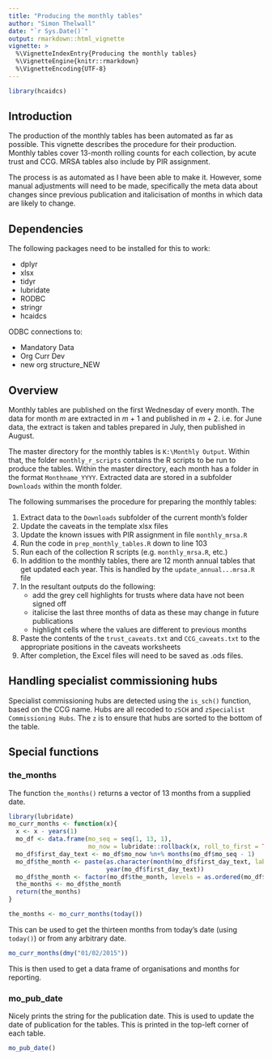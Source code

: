 ```yaml
---
title: "Producing the monthly tables"
author: "Simon Thelwall"
date: "`r Sys.Date()`"
output: rmarkdown::html_vignette
vignette: >
  %\VignetteIndexEntry{Producing the monthly tables}
  %\VignetteEngine{knitr::rmarkdown}
  %\VignetteEncoding{UTF-8}
---
```


```r
library(hcaidcs)
```

## Introduction
The production of the monthly tables has been automated as far as possible. 
This vignette describes the procedure for their production. 
Monthly tables cover 13-month rolling counts for each collection, by acute trust and CCG. 
MRSA tables also include by PIR assignment. 

The process is as automated as I have been able to make it. 
However, some manual adjustments will need to be made, specifically the meta data about changes since previous publication and italicisation of months in which data are likely to change. 

## Dependencies
The following packages need to be installed for this to work:

 * dplyr
 * xlsx
 * tidyr
 * lubridate
 * RODBC
 * stringr
 * hcaidcs

ODBC connections to: 

 * Mandatory Data
 * Org Curr Dev
 * new org structure_NEW

## Overview
Monthly tables are published on the first Wednesday of every month. 
The data for month *m* are extracted in *m* + 1 and published in *m* + 2.
i.e. for June data, the extract is taken and tables prepared in July, then published in August. 

The master directory for the monthly tables is `K:\Monthly Output`.
Within that, the folder `monthly_r_scripts` contains the R scripts to be run to produce the tables. 
Within the master directory, each month has a folder in the format `Monthname_YYYY`.
Extracted data are stored in a subfolder `Downloads` within the month folder.

The following summarises the procedure for preparing the monthly tables: 

1. Extract data to the `Downloads` subfolder of the current month's folder
1. Update the caveats in the template xlsx files
1. Update the known issues with PIR assignment in file `monthly_mrsa.R`
1. Run the code in `prep_monthly_tables.R` down to line 103
1. Run each of the collection R scripts (e.g. `monthly_mrsa.R`, etc.)
1. In addition to the monthly tables, there are 12 month annual tables that get updated each year. This is handled by the `update_annual...mrsa.R` file
1. In the resultant outputs do the following: 
    * add the grey cell highlights for trusts where data have not been signed off
    * italicise the last three months of data as these may change in future publications
    * highlight cells where the values are different to previous months
1. Paste the contents of the `trust_caveats.txt` and `CCG_caveats.txt` to the appropriate positions in the caveats worksheets
1. After completion, the Excel files will need to be saved as .ods files. 

## Handling specialist commissioning hubs
Specialist commissioning hubs are detected using the `is_sch()` function, based on the CCG name. 
Hubs are all recoded to `zSCH` and `zSpecialist Commissioning Hubs`.
The `z` is to ensure that hubs are sorted to the bottom of the table. 

## Special functions
### the_months
The function `the_months()` returns a vector of 13 months from a supplied date. 
```r
library(lubridate)
mo_curr_months <- function(x){
  x <- x - years(1)
  mo_df <- data.frame(mo_seq = seq(1, 13, 1), 
                      mo_now = lubridate::rollback(x, roll_to_first = TRUE))
  mo_df$first_day_text <- mo_df$mo_now %m+% months(mo_df$mo_seq - 1)
  mo_df$the_month <- paste(as.character(month(mo_df$first_day_text, label = TRUE, abbr = FALSE)), 
                           year(mo_df$first_day_text))
  mo_df$the_month <- factor(mo_df$the_month, levels = as.ordered(mo_df$the_month))
  the_months <- mo_df$the_month
  return(the_months)
}

the_months <- mo_curr_months(today())
```

This can be used to get the thirteen months from today's date (using `today()`) or from any arbitrary date. 
```r
mo_curr_months(dmy("01/02/2015"))
```
This is then used to get a data frame of organisations and months for reporting. 

### mo_pub_date
Nicely prints the string for the publication date. 
This is used to update the date of publication for the tables. 
This is printed in the top-left corner of each table. 
```r
mo_pub_date()
```
